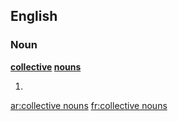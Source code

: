 ==English==

===Noun===
'''[[collective]] [[noun]]s'''

# {{plural of|[[collective noun]]}}

[[ar:collective nouns]]
[[fr:collective nouns]]